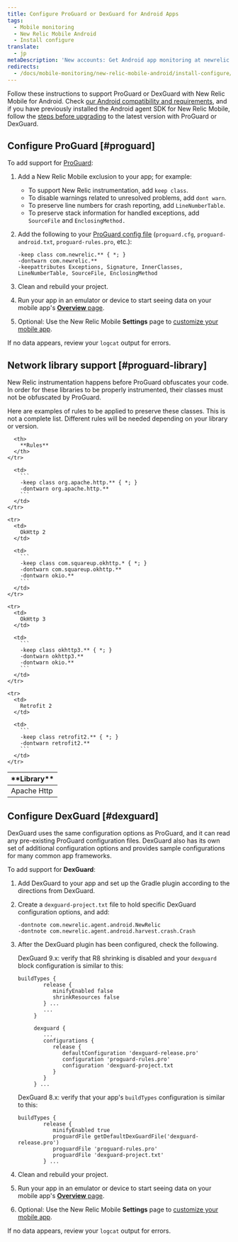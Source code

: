 ```yaml
---
title: Configure ProGuard or DexGuard for Android Apps
tags:
  - Mobile monitoring
  - New Relic Mobile Android
  - Install configure
translate:
  - jp
metaDescription: 'New accounts: Get Android app monitoring at newrelic.com/signup. Existing accounts: Add New Relic Mobile to your Android apps from the user interface.'
redirects:
  - /docs/mobile-monitoring/new-relic-mobile-android/install-configure/installing-android-apps-proguard-dexguard
---
```


Follow these instructions to support ProGuard or DexGuard with New Relic Mobile for Android. Check [our Android compatibility and requirements](/docs/mobile-monitoring/new-relic-mobile-android/get-started/new-relic-android-compatibility-requirements), and if you have previously installed the Android agent SDK for New Relic Mobile, follow the [steps before upgrading](/docs/mobile-apps/android-1-upgrade) to the latest version with ProGuard or DexGuard.

## Configure ProGuard [#proguard]

To add support for [ProGuard](http://proguard.sourceforge.net/manual/usage.html):

1. Add a New Relic Mobile exclusion to your app; for example:

   * To support New Relic instrumentation, add `keep class`.
   * To disable warnings related to unresolved problems, add `dont warn`.
   * To preserve line numbers for crash reporting, add `LineNumberTable`.
   * To preserve stack information for handled exceptions, add `SourceFile` and `EnclosingMethod.`
2. Add the following to your [ProGuard config file](#proguard-library) (`proguard.cfg`, `proguard-android.txt`, `proguard-rules.pro`, etc.):

   ```
   -keep class com.newrelic.** { *; }
   -dontwarn com.newrelic.**
   -keepattributes Exceptions, Signature, InnerClasses, LineNumberTable, SourceFile, EnclosingMethod
   ```
3. Clean and rebuild your project.
4. Run your app in an emulator or device to start seeing data on your mobile app's [**Overview** page](/docs/mobile-apps/mobile-apps-dashboard).
5. Optional: Use the New Relic Mobile **Settings** page to [customize your mobile app](/docs/mobile-apps/customizing-your-mobile-app-settings).

If no data appears, review your `logcat` output for errors.

## Network library support [#proguard-library]

New Relic instrumentation happens before ProGuard obfuscates your code. In order for these libraries to be properly instrumented, their classes must not be obfuscated by ProGuard.

Here are examples of rules to be applied to preserve these classes. This is not a complete list. Different rules will be needed depending on your library or version.

<table>
  <thead>
    <tr>
      <th style={{ width: "200px" }}>
        **Library**
      </th>

      <th>
        **Rules**
      </th>
    </tr>
  </thead>

  <tbody>
    <tr>
      <td>
        Apache Http
      </td>

      <td>
        ```
        -keep class org.apache.http.** { *; }
        -dontwarn org.apache.http.**
        ```
      </td>
    </tr>

    <tr>
      <td>
        OkHttp 2
      </td>

      <td>
        ```
        -keep class com.squareup.okhttp.* { *; }
        -dontwarn com.squareup.okhttp.**
        -dontwarn okio.**
        ```
      </td>
    </tr>

    <tr>
      <td>
        OkHttp 3
      </td>

      <td>
        ```
        -keep class okhttp3.** { *; }
        -dontwarn okhttp3.**
        -dontwarn okio.**
        ```
      </td>
    </tr>

    <tr>
      <td>
        Retrofit 2
      </td>

      <td>
        ```
        -keep class retrofit2.** { *; }
        -dontwarn retrofit2.**
        ```
      </td>
    </tr>
  </tbody>
</table>

## Configure DexGuard [#dexguard]

DexGuard uses the same configuration options as ProGuard, and it can read any pre-existing ProGuard configuration files. DexGuard also has its own set of additional configuration options and provides sample configurations for many common app frameworks.

To add support for **DexGuard**:

1. Add DexGuard to your app and set up the Gradle plugin according to the directions from DexGuard.
2. Create a `dexguard-project.txt` file to hold specific DexGuard configuration options, and add:

   ```
   -dontnote com.newrelic.agent.android.NewRelic
   -dontnote com.newrelic.agent.android.harvest.crash.Crash
   ```
3. After the DexGuard plugin has been configured, check the following.

   DexGuard 9.x: verify that R8 shrinking is disabled and your `dexguard` block configuration is similar to this:

   ```
   buildTypes {
           release {
              minifyEnabled false
              shrinkResources false
           } ...
           ...
        } 
     
        dexguard {
           ...
           configurations {
              release {
                 defaultConfiguration 'dexguard-release.pro'
                 configuration 'proguard-rules.pro'
                 configuration 'dexguard-project.txt
              }
           }
        } ...
   ```

   DexGuard 8.x: verify that your app's `buildTypes` configuration is similar to this:

   ```
   buildTypes {
           release {
              minifyEnabled true
              proguardFile getDefaultDexGuardFile('dexguard-release.pro')
              proguardFile 'proguard-rules.pro'
              proguardFile 'dexguard-project.txt'
           } ...
   ```
4. Clean and rebuild your project.
5. Run your app in an emulator or device to start seeing data on your mobile app's [**Overview** page](/docs/mobile-apps/mobile-apps-dashboard).
6. Optional: Use the New Relic Mobile **Settings** page to [customize your mobile app](/docs/mobile-apps/customizing-your-mobile-app-settings).

If no data appears, review your `logcat` output for errors.
